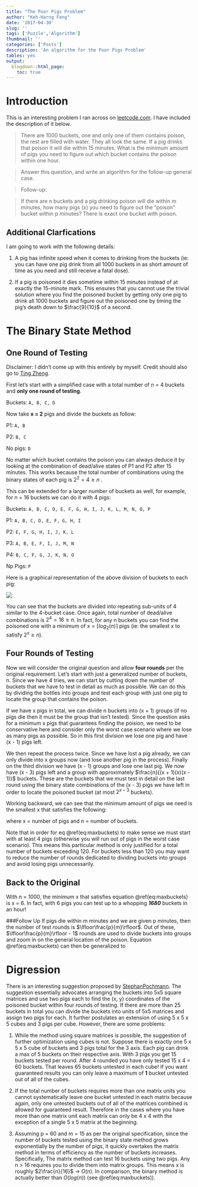 ```yaml
---
title: "The Poor Pigs Problem"
author: "Keh-Harng Feng"
date: '2017-04-30'
slug: ''
tags: ['Puzzle','Algorithm']
thumbnail: ''
categories: ['Posts']
description: 'An algorithm for the Poor Pigs Problem'
tables: yes
output:
  blogdown::html_page:
    toc: true
---
```


# Introduction

This is an interesting problem I ran across on [leetcode.com](https://leetcode.com/problems/poor-pigs/#/description). I have included the description of it below.


>There are 1000 buckets, one and only one of them contains poison, the rest are filled with water. They all look the same. If a pig drinks that poison it will die within 15 minutes. What is the minimum amount of pigs you need to figure out which bucket contains the poison within one hour.

>Answer this question, and write an algorithm for the follow-up general case.

>Follow-up:

>If there are n buckets and a pig drinking poison will die within m minutes, how many pigs (x) you need to figure out the "poison" bucket within p minutes? There is exact one bucket with poison.


## Additional Clarfications
I am going to work with the following details: 

1. A pig has infinite speed when it comes to drinking from the buckets (ie: you can have one pig drink from all 1000 buckets in as short amount of time as you need and still receive a fatal dose).

2. If a pig is poisoned it dies sometime *within* 15 minutes instead of at exactly the 15-minute mark. This ensures that you cannot use the trivial solution where you find the poisoned bucket by getting only one pig to drink all 1000 buckets and figure out the poisoned one by timing the pig's death down to $\frac{9}{10}$ of a second.  

# The Binary State Method
## One Round of Testing
Disclaimer: I didn't come up with this entirely by myself. Credit should also go to [Ting Zheng](https://www.linkedin.com/in/ting-zheng-97a2267b/).

First let's start with a simplified case with a total number of n = 4 buckets and **only one round of testing**.

Buckets: ```A, B, C, D```

Now take **x = 2** pigs and divide the buckets as follow:

P1: ```A, B```

P2: ```B, C```

No pigs: ```D```

No matter which bucket contains the poison you can always deduce it by looking at the combination of dead/alive states of P1 and P2 after 15 minutes. This works because the total number of combinations using the binary states of each pig is $2^2 = 4 \ge n$ .

This can be extended for a larger number of buckets as well, for example, for n = 16 buckets we can do it with 4 pigs:

Buckets: ```A, B, C, D, E, F, G, H, I, J, K, L, M, N, O, P```

P1: ```A, B, C, D, E, F, G, H, I```

P2: ```E, F, G, H, I, J, K, L```

P3: ```A, B, E, F, I, J, M, N```

P4: ```B, C, F, G, J, K, N, O```

Np Pigs: ```P```

Here is a graphical representation of the above division of buckets to each pig:

![](../../img/poor_pigs.png)

You can see that the buckets are divided into repeating sub-units of 4 similar to the 4-bucket case. Once again, total number of dead/alive combinations is $2^4 = 16 \ge n$. In fact, for any n buckets you can find the poisoned one with a minimum of $x = \lceil log_2(n) \rceil$ pigs (ie: the smallest x to satisfy $2^x \ge n$).

## Four Rounds of Testing
Now we will consider the original question and allow **four rounds** per the original requirement. Let's start with just a generalized number of buckets, n. Since we have 4 tries, we can start by cutting down the number of buckets that we have to test in detail as much as possible. We can do this by dividing the bottles into groups and test each group with just one pig to locate the group that contains the poison. 

If we have x pigs in total, we can divide n buckets into (x + 1) groups (if no pigs die then it must be the group that isn't tested). Since the question asks for a minimum x pigs that guarantees finding the poision, we need to be conservative here and consider only the worst case scenario where we lose as many pigs as possible. So in this first division we lose one pig and have (x - 1) pigs left.

We then repeat the process twice. Since we have lost a pig already, we can only divide into x groups now (and lose another pig in the process). Finally on the third division we have (x - 1) groups and lose one last pig. We now have (x - 3) pigs left and a group with approximately $\frac{n}{(x + 1)(x)(x - 1)}$ buckets. These are the buckets that we must test in detail on the last round using the binary state combinations of the (x - 3) pigs we have left in order to locate the poisoned bucket (at most $2^{x - 3}$ buckets). 

Working backward, we can see that the minimum amount of pigs we need is the smallest x that satisfies the following:

\begin{equation}
2^{x-3}(x+1)(x)(x-1) \ge n
(\#eq:maxbuckets)
\end{equation}

where x = number of pigs and n = number of buckets.

Note that in order for eq \@ref(eq:maxbuckets) to make sense we must start with at least 4 pigs (otherwise you will run out of pigs in the worst case scenario). This means this particular method is only justified for a total number of buckets exceeding 120. For buckets less than 120 you may want to reduce the number of rounds dedicated to dividing buckets into groups and avoid losing pigs unnecessarily.

## Back to the Original
With n = 1000, the minimum x that satisfies equation \@ref(eq:maxbuckets) is x = 6. In fact, with 6 pigs you can test up to a whopping ***1680*** buckets in an hour!

###Follow Up
If pigs die within m minutes and we are given p minutes, then the number of test rounds is $\lfloor\frac{p}{m}\rfloor$. Out of these, $\lfloor\frac{p}{m}\rfloor - 1$ rounds are used to divide buckets into groups and zoom in on the general location of the poison. Equation \@ref(eq:maxbuckets) can then be generalized to

\begin{equation}
2^{x- \lfloor \frac{p}{m} \rfloor + 1}\prod_{i = 1}^{\lfloor \frac{p}{m} \rfloor - 1} (x + 2 - i) \ge n
(\#eq:generalized)
\end{equation}

# Digression
There is an interesting suggestion proposed by [StephanPochmann](https://discuss.leetcode.com/topic/67666/another-explanation-and-solution). The suggestion essentially advocates arranging the buckets into 5x5 square matrices and use two pigs each to find the (x, y) coordinates of the poisoned bucket within four rounds of testing. If there are more than 25 buckets in total you can divide the buckets into units of 5x5 matrices and assign two pigs for each. It further postulates an extension of using 5 x 5 x 5 cubes and 3 pigs per cube. However, there are some problems:  

1. While the method using square matrices is possible, the suggestion of further optimization using cubes is not. Suppose there is exactly one 5 x 5 x 5 cube of buckets and 3 pigs total for the 3 axis. Each pig can drink a max of 5 buckets on their respective axis. With 3 pigs you get 15 buckets tested per round. After 4 rounded you have only tested 15 x 4 = 60 buckets. That leaves 65 buckets untested in each cube! If you want guaranteed results you can only leave a maximum of **1** bucket untested out of all of the cubes.

2. If the total number of buckets requires more than one matrix units you cannot systematically leave one bucket untested in each matrix because again, only one untested buckets out of all of the matrices combined is allowed for guaranteed result. Therefore in the cases where you have more than one matrix unit each matrix can only be 4 x 4 with the exception of a single 5 x 5 matrix at the beginning.

3. Assuming p = 60 and m = 15 as per the original specification, since the number of buckets tested using the binary state method grows exponentially by the number of pigs, it quickly overtakes the matrix method in terms of efficiency as the number of buckets increases. Specifically, The matrix method can test 16 buckets using two pigs. Any n > 16 requires you to divide them into matrix groups. This means x is roughly $2\frac{n}{16}$ -> $O(n)$. In comparison, the binary method is actually better than $O(log(n))$ (see \@ref(eq:maxbuckets)).